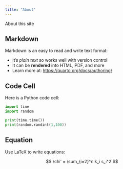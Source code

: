 ```yaml
---
title: "About"
---
```


About this site


## Markdown

Markdown is an easy to read and write text format:

- It's _plain text_ so works well with version control
- It can be **rendered** into HTML, PDF, and more
- Learn more at: <https://quarto.org/docs/authoring/>

## Code Cell

Here is a Python code cell:

```python
import time 
import random

print(time.time())
print(random.randint(1,100))
```

## Equation

Use LaTeX to write equations:

$$
\chi' = \sum_{i=2}^n k_i s_i^2
$$
